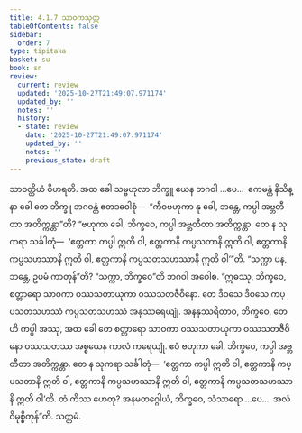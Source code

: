 ```yaml
---
title: 4.1.7 သာဝကသုတ္တ
tableOfContents: false
sidebar:
  order: 7
type: tipitaka
basket: su
book: sn
review:
  current: review
  updated: '2025-10-27T21:49:07.971174'
  updated_by: ''
  notes: ''
  history:
  - state: review
    date: '2025-10-27T21:49:07.971174'
    updated_by: ''
    notes: ''
    previous_state: draft
---
```



<ReviewStatus review={frontmatter.review} showDetails={true} />

<HypothesisAnnotation frontmatter={frontmatter} />

<DynamicBreadcrumb />

<Division number="130" book="sn" e="ch" v="18" p="299">

<Paragraph number="844" book="sn">
သာဝတ္ထိယံ ဝိဟရတိ. အထ ခေါ သမ္ဗဟုလာ ဘိက္ခူ ယေန ဘဂဝါ …ပေ…  ဧကမန္တံ နိသိန္နာ ခေါ တေ ဘိက္ခူ ဘဂဝန္တံ ဧတဒဝေါစုံ—  “ကီဝဗဟုကာ နု ခေါ, ဘန္တေ, ကပ္ပါ အဗ္ဘတီတာ အတိက္ကန္တာ”တိ? “ဗဟုကာ ခေါ, ဘိက္ခဝေ, ကပ္ပါ အဗ္ဘတီတာ အတိက္ကန္တာ. တေ န သုကရာ သင်္ခါတုံ—  ‘ဧတ္တကာ ကပ္ပါ ဣတိ ဝါ, ဧတ္တကာနိ ကပ္ပသတာနိ ဣတိ ဝါ, ဧတ္တကာနိ ကပ္ပသဟဿာနိ ဣတိ ဝါ, ဧတ္တကာနိ ကပ္ပသတသဟဿာနိ ဣတိ ဝါ’”တိ.
</Paragraph>

<Paragraph number="845" book="sn">
“သက္ကာ ပန, ဘန္တေ, ဥပမံ ကာတုန်”တိ? “သက္ကာ, ဘိက္ခဝေ”တိ ဘဂဝါ အဝေါစ. “ဣဓဿု, ဘိက္ခဝေ, စတ္တာရော သာဝကာ ဝဿသတာယုကာ ဝဿသတဇီဝိနော. တေ ဒိဝသေ ဒိဝသေ ကပ္ပသတသဟဿံ ကပ္ပသတသဟဿံ အနုဿရေယျုံ. အနနုဿရိတာဝ, ဘိက္ခဝေ, တေဟိ ကပ္ပါ အဿု, အထ ခေါ တေ စတ္တာရော သာဝကာ ဝဿသတာယုကာ ဝဿသတဇီဝိနော ဝဿသတဿ အစ္စယေန ကာလံ ကရေယျုံ. ဧဝံ ဗဟုကာ ခေါ, ဘိက္ခဝေ, ကပ္ပါ အဗ္ဘတီတာ အတိက္ကန္တာ. တေ န သုကရာ သင်္ခါတုံ—  ‘ဧတ္တကာ ကပ္ပါ ဣတိ ဝါ, ဧတ္တကာနိ ကပ္ပသတာနိ ဣတိ ဝါ, ဧတ္တကာနိ ကပ္ပသဟဿာနိ ဣတိ ဝါ, ဧတ္တကာနိ ကပ္ပသတသဟဿာနိ ဣတိ ဝါ’တိ. တံ ကိဿ ဟေတု? အနမတဂ္ဂေါယံ, ဘိက္ခဝေ, သံသာရော …ပေ…  အလံ ဝိမုစ္စိတုန်”တိ.

</Paragraph>
</Division>

<Paragraph number="846" type="center" book="sn">
သတ္တမံ.
</Paragraph>